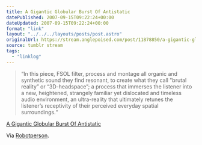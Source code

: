 ```yaml
---
title: A Gigantic Globular Burst Of Antistatic
datePublished: 2007-09-15T09:22:24+00:00
dateUpdated: 2007-09-15T09:22:24+00:00
format: "link"
layout: "../../../layouts/posts/post.astro"
originalUrl: https://stream.anglepoised.com/post/11878850/a-gigantic-globular-burst-of-antistatic
source: tumblr stream
tags:
  - "linklog"
---
```


> &ldquo;In this piece, FSOL filter, process and montage all organic and synthetic sound they find resonant, to create what they call "brutal reality&rdquo; or &ldquo;3D-headspace&rdquo;; a process that immerses the listener into a new, heightened, strangely familiar yet dislocated and timeless audio environment, an ultra-reality that ultimately retunes the listener&rsquo;s receptivity of their perceived everyday spatial surroundings.&ldquo;

[A Gigantic Globular Burst Of Antistatic][1]

Via [Robotperson](http://www.robotperson.com/).

[1]: http://www.futuresoundoflondon.com/antistatic/
